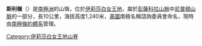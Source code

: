 {{coord|83|53|S|56|55|W|display=title}}

'''斯利嶺'''（{{lang-en|Seely Ridge}}）是[[南極洲|南極洲]]的山嶺，位於[[伊莉莎白女王地|伊莉莎白女王地]]，屬於[[彭薩科拉山脈|彭薩科拉山脈]]中[[尼普頓山脈|尼普頓山脈]]的一部分，長10公里，海拔高度1,240米，[[美國|美國]]南極名稱諮詢委員會命名，現時由[[南極條約體系|南極條約體系]]管理。

{{DEFAULTSORT:Seely Ridge}}
[[Category:伊莉莎白女王地山脊|Category:伊莉莎白女王地山脊]]


{{QueenElizabethLand-geo-stub}}
